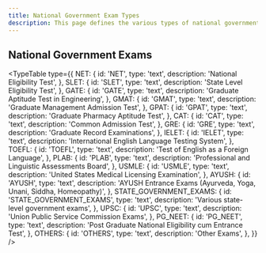 ```yaml
---
title: National Government Exam Types
description: This page defines the various types of national government exams that students may appear for.
---
```


## National Government Exams

<TypeTable
  type={{
    NET: {
      id: 'NET',
      type: 'text',
      description: 'National Eligibility Test',
    },
    SLET: {
      id: 'SLET',
      type: 'text',
      description: 'State Level Eligibility Test',
    },
    GATE: {
      id: 'GATE',
      type: 'text',
      description: 'Graduate Aptitude Test in Engineering',
    },
    GMAT: {
      id: 'GMAT',
      type: 'text',
      description: 'Graduate Management Admission Test',
    },
    GPAT: {
      id: 'GPAT',
      type: 'text',
      description: 'Graduate Pharmacy Aptitude Test',
    },
    CAT: {
      id: 'CAT',
      type: 'text',
      description: 'Common Admission Test',
    },
    GRE: {
      id: 'GRE',
      type: 'text',
      description: 'Graduate Record Examinations',
    },
    IELET: {
      id: 'IELET',
      type: 'text',
      description: 'International English Language Testing System',
    },
    TOEFL: {
      id: 'TOEFL',
      type: 'text',
      description: 'Test of English as a Foreign Language',
    },
    PLAB: {
      id: 'PLAB',
      type: 'text',
      description: 'Professional and Linguistic Assessments Board',
    },
    USMLE: {
      id: 'USMLE',
      type: 'text',
      description: 'United States Medical Licensing Examination',
    },
    AYUSH: {
      id: 'AYUSH',
      type: 'text',
      description:
        'AYUSH Entrance Exams (Ayurveda, Yoga, Unani, Siddha, Homeopathy)',
    },
    STATE_GOVERNMENT_EXAMS: {
      id: 'STATE_GOVERNMENT_EXAMS',
      type: 'text',
      description: 'Various state-level government exams',
    },
    UPSC: {
      id: 'UPSC',
      type: 'text',
      description: 'Union Public Service Commission Exams',
    },
    PG_NEET: {
      id: 'PG_NEET',
      type: 'text',
      description: 'Post Graduate National Eligibility cum Entrance Test',
    },
    OTHERS: {
      id: 'OTHERS',
      type: 'text',
      description: 'Other Exams',
    },
  }}
/>
